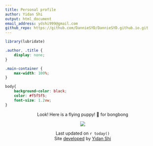```yaml
---
title: Personal profile
author: Yidan Shi
output: html_document
email_address: ydshi999@gmail.com
github_repo: https://github.com/DannieSYD/DannieSYD.github.io.git
---
```



```r
library(lubridate)
```


```css
.author, .title {
    display: none;
}

.main-container {
    max-width: 100%;
}

body{
    background-color: black;
    color: #f5f5f5;
    font-size: 1.2vw;
}
```


<!-- ![](visuals/flying_puppy.png){width=50%} -->
<center>
Look! Here is a flying puppy!  🤩 for bongbong

<div align=center>
<img src="visuals/flying_puppy.png"/>
</div>

<center>
Last updated on `r today()`  
Site [developed](`r rmarkdown::metadata$github_repo`) by [Yidan Shi](mailto: `r rmarkdown::metadata$email_address`)
